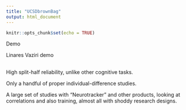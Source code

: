 ```yaml
---
title: "UCSDbrownBag"
output: html_document
---
```


```r
knitr::opts_chunk$set(echo = TRUE)
```

Demo

Linares Vaziri demo

##

High split-half reliability, unlike other cognitive tasks.
<!--Headed to Portland-->

Only a handful of proper individual-difference studies.

A large set of studies with "Neurotracker" and other products, looking at correlations and also training, almost all with shoddy research designs.
